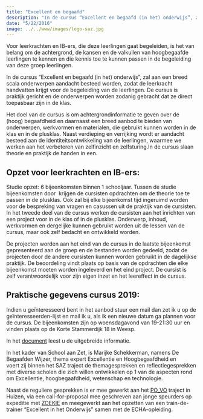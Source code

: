 ```yaml
---
title: "Excellent en begaafd"
description: "In de cursus “Excellent en begaafd (in het) onderwijs”, zal aan een breed scala onderwerpen aandacht besteed worden, zodat de leerkracht handvatten krijgt voor de begeleiding van de leerlingen."
date: "5/22/2016"
image: ../../www/images/logo-saz.jpg
---
```


Voor leerkrachten en IB-ers, die deze leerlingen gaat begeleiden, is het van belang om de achtergrond, de kansen en de valkuilen van hoogbegaafde leerlingen te kennen en die kennis toe te kunnen passen in de begeleiding van deze groep leerlingen.

In de cursus “Excellent en begaafd (in het) onderwijs”, zal aan een breed scala onderwerpen aandacht besteed worden, zodat de leerkracht handvatten krijgt voor de begeleiding van de leerlingen. De cursus is praktijk gericht en de onderwerpen worden zodanig gebracht dat ze direct toepasbaar zijn in de klas.

Het doel van de cursus is om achtergrondinformatie te geven over de (hoog) begaafdheid en daarnaast een breed aanbod te bieden van onderwerpen, werkvormen en materialen, die gebruikt kunnen worden in de klas en in de plusklas. Naast verdieping en verrijking wordt er aandacht besteed aan de identiteitsontwikkeling van de leerlingen, waarmee we werken aan het verbeteren van zelfinzicht en zelfsturing.In de cursus slaan theorie en praktijk de handen in een.

## Opzet voor leerkrachten en IB-ers:

Studie opzet: 6 bijeenkomsten binnen 1 schooljaar. Tussen de studie bijeenkomsten door  krijgen de cursisten opdrachten om de theorie toe te passen in de plusklas. Ook zal bij elke bijeenkomst tijd ingeruimd worden voor de bespreking van vragen en casussen uit de praktijk van de cursisten. In het tweede deel van de cursus werken de cursisten aan het inrichten van een project voor in de klas of in de plusklas. Onderwerp, inhoud, werkvormen en dergelijke kunnen gebruikt worden uit de lessen van de cursus, maar ook zelf bedacht en ontwikkeld worden.

De projecten worden aan het eind van de cursus in de laatste bijeenkomst gepresenteerd aan de groep en de bestanden worden gedeeld, zodat de projecten door de andere cursisten kunnen worden gebruikt in de dagelijkse praktijk. De beoordeling vindt plaats op basis van de opdrachten die elke bijeenkomst moeten worden ingeleverd en het eind project. De cursist is zelf verantwoordelijk voor zijn eigen inzet en het leereffect in de cursus.

## Praktische gegevens cursus 2019:

Indien u geïnteresseerd bent in het aanbod stuur een mail dan zet ik u op de geïnteresseerden-lijst en mail ik u, als ik een nieuwe datum ga plannen voor de cursus. De bijeenkomsten zijn op woensdagavond van 19-21:30 uur en vinden plaats op de Korte Stammerdijk 18 in Weesp.

In het [document](/www/2019-cursus-Talentontwikkeling-Excellent-en-Begaafd-in-het-onderwijs.pdf) leest u de uitgebreide informatie.

In het kader van School aan Zet, is Marijke Schekkerman, namens De Begaafden Wijzer, thema expert Excellentie en Hoogbegaafdheid en voert zij binnen het SAZ traject de themagesprekken en reflectiegesprekken met diverse scholen die zich willen ontwikkelen op 1 van de aspecten rond om Excellentie, hoogbegaafdheid, wetenschap en technologie.

Naast de reguliere gesprekken is er mee gewerkt aan het [PO_VO](http://www.schoolaanzet.nl/thematische-inhoud/detail/?tx_sazcontent_article%5Barticle%5D=744&amp;tx_sazcontent_article%5Baction%5D=show&amp;tx_sazcontent_article%5Bcontroller%5D=Article&amp;cHash=f48888c98b#.ViUBxn7hAdU) traject in Huizen, via een call-for-proposal mee geschreven aan jonge speurders op expeditie met [ZOEKIE](./zoekie.qmd) en meegewerkt aan het opzetten van een train-de-trainer "Excellent in het Onderwijs" samen met de ECHA-opleiding.
